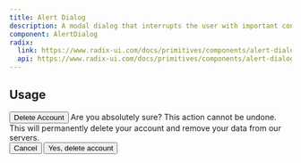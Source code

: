 ```yaml
---
title: Alert Dialog
description: A modal dialog that interrupts the user with important content and expects a response.
component: AlertDialog
radix:
  link: https://www.radix-ui.com/docs/primitives/components/alert-dialog
  api: https://www.radix-ui.com/docs/primitives/components/alert-dialog#api-reference
---
```



## Usage

<Showcase>
  <Showcase.Preview>
    <AlertDialog.Root>
      <AlertDialog.Trigger asChild>
        <Button variant="destructive">Delete Account</Button>
      </AlertDialog.Trigger>
      <AlertDialog.Portal>
        <AlertDialog.Overlay className="AlertDialogOverlay" />
        <AlertDialog.Content className="AlertDialogContent">
          <AlertDialog.Title className="AlertDialogTitle">
            Are you absolutely sure?
          </AlertDialog.Title>
          <AlertDialog.Description className="AlertDialogDescription">
            This action cannot be undone. This will permanently delete your
            account and remove your data from our servers.
          </AlertDialog.Description>
          <div style={{ display: "flex", gap: 25, justifyContent: "flex-end" }}>
            <AlertDialog.Cancel asChild>
              <button className="Button mauve">Cancel</button>
            </AlertDialog.Cancel>
            <AlertDialog.Action asChild>
              <button className="Button red">Yes, delete account</button>
            </AlertDialog.Action>
          </div>
        </AlertDialog.Content>
      </AlertDialog.Portal>
    </AlertDialog.Root>
  </Showcase.Preview>
</Showcase>
